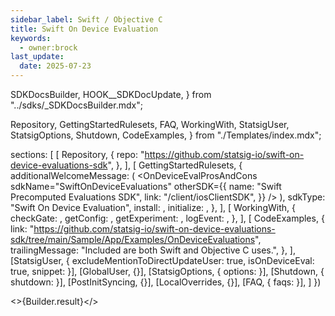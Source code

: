 ```yaml
---
sidebar_label: Swift / Objective C
title: Swift On Device Evaluation
keywords:
  - owner:brock
last_update:
  date: 2025-07-23
---
```


  SDKDocsBuilder,
  HOOK__SDKDocUpdate,
} from "../sdks/_SDKDocsBuilder.mdx";

  Repository,
  GettingStartedRulesets,
  FAQ,
  WorkingWith,
  StatsigUser,
  StatsigOptions,
  Shutdown,
  CodeExamples,
} from "./Templates/index.mdx";





  sections: [
    [
      Repository,
      {
        repo: "https://github.com/statsig-io/swift-on-device-evaluations-sdk",
      },
    ],
    [
      GettingStartedRulesets,
      {
        additionalWelcomeMessage: (
          <OnDeviceEvalProsAndCons
            sdkName="SwiftOnDeviceEvaluations"
            otherSDK={{
              name: "Swift Precomputed Evaluations SDK",
              link: "/client/iosClientSDK",
            }}
          />
        ),
        sdkType: "Swift On Device Evaluation",
        install: <Install />,
        initialize: <Initialize />,
      },
    ],
    [
      WorkingWith,
      {
        checkGate: <CheckGate />,
        getConfig: <GetConfig />,
        getExperiment: <GetExperiment />,
        logEvent: <LogEvent />,
      },
    ],
    [
      CodeExamples,
      {
        link: "https://github.com/statsig-io/swift-on-device-evaluations-sdk/tree/main/Sample/App/Examples/OnDeviceEvaluations",
        trailingMessage: "Included are both Swift and Objective C uses.",
      },
    ],
    [StatsigUser, { excludeMentionToDirectUpdateUser: true, isOnDeviceEval: true, snippet: <CreateStatsigUser /> }],
    [GlobalUser, {}],
    [StatsigOptions, { options: <Options /> }],
    [Shutdown, { shutdown: <ShutdownSnippet /> }],
    [PostInitSyncing, {}],
    [LocalOverrides, {}],
    [FAQ, { faqs: <MoreFAQs /> }],
  ]
})


<>{Builder.result}</>

